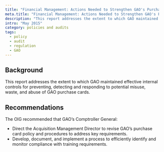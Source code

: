 ```yaml
---
title: "Financial Management: Actions Needed to Strengthen GAO's Purchase Card Program Controls"
meta.title: "Financial Management: Actions Needed to Strengthen GAO's Purchase Card Program Controls"
description: "This report addresses the extent to which GAO maintained effective internal controls for preventing, detecting and responding to potential misuse, waste, and abuse of GAO purchase cards."
intro: "May 2015"
category: policies and audits
tags:
  - policy
  - audit
  - regulation
  - GAO
---
```



<LinkButton link="https://www.gao.gov/products/OIG-15-2" text="View full audit" />

## Background

This report addresses the extent to which GAO maintained effective internal controls for preventing, detecting and responding to potential misuse, waste, and abuse of GAO purchase cards.

## Recommendations

The OIG recommended that GAO’s Comptroller General:

- Direct the Acquisition Management Director to revise GAO’s purchase card policy and procedures to address key requirements.
- Develop, document, and implement a process to efficiently identify and monitor compliance with training requirements.

